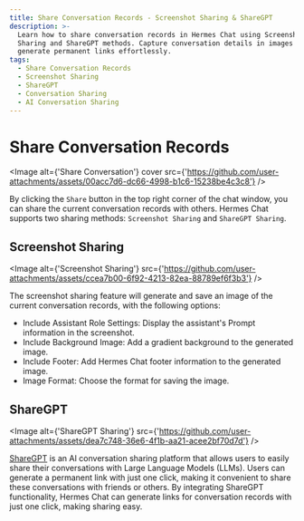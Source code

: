```yaml
---
title: Share Conversation Records - Screenshot Sharing & ShareGPT
description: >-
  Learn how to share conversation records in Hermes Chat using Screenshot
  Sharing and ShareGPT methods. Capture conversation details in images or
  generate permanent links effortlessly.
tags:
  - Share Conversation Records
  - Screenshot Sharing
  - ShareGPT
  - Conversation Sharing
  - AI Conversation Sharing
---
```


# Share Conversation Records

<Image alt={'Share Conversation'} cover src={'https://github.com/user-attachments/assets/00acc7d6-dc66-4998-b1c6-15238be4c3c8'} />

By clicking the `Share` button in the top right corner of the chat window, you can share the current conversation records with others. Hermes Chat supports two sharing methods: `Screenshot Sharing` and `ShareGPT Sharing`.

## Screenshot Sharing

<Image alt={'Screenshot Sharing'} src={'https://github.com/user-attachments/assets/ccea7b00-6f92-4213-82ea-88789ef6f3b3'} />

The screenshot sharing feature will generate and save an image of the current conversation records, with the following options:

- Include Assistant Role Settings: Display the assistant's Prompt information in the screenshot.
- Include Background Image: Add a gradient background to the generated image.
- Include Footer: Add Hermes Chat footer information to the generated image.
- Image Format: Choose the format for saving the image.

## ShareGPT

<Image alt={'ShareGPT Sharing'} src={'https://github.com/user-attachments/assets/dea7c748-36e6-4f1b-aa21-acee2bf70d7d'} />

[ShareGPT](https://sharegpt.com/) is an AI conversation sharing platform that allows users to easily share their conversations with Large Language Models (LLMs). Users can generate a permanent link with just one click, making it convenient to share these conversations with friends or others. By integrating ShareGPT functionality, Hermes Chat can generate links for conversation records with just one click, making sharing easy.
